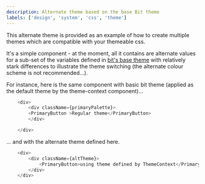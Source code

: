 ```yaml
---
description: Alternate theme based on the base Bit theme
labels: ['design', 'system', 'css', 'theme']
---
```



This alternate theme is provided as an example of how to create multiple themes which are compatible with your themeable css.

It's a simple component - at the moment, all it contains are alternate values for a sub-set of the variables defined in [bit's base theme](https://bit.dev/teambit/base-ui/theme/theme-provider)
with relatively stark differences to illustrate the theme switching (the alternate colour scheme is not recommended...).

For instance, here is the same component with basic bit theme (applied as the default theme by the theme-context component)...

```js live
    <div>
        <div className={primaryPalette}>
        <PrimaryButton >Regular theme</PrimaryButton>
        </div>

    </div>

```

... and with the alternate theme defined here.

```js live
    <div>
        <div className={altTheme}>
            <PrimaryButton>using theme defined by ThemeContext</PrimaryButton>
        </div>
    </div>

```